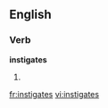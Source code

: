 
==English==

===Verb===
'''instigates'''

# {{third-person singular of|[[instigate]]}}

[[fr:instigates]]
[[vi:instigates]]